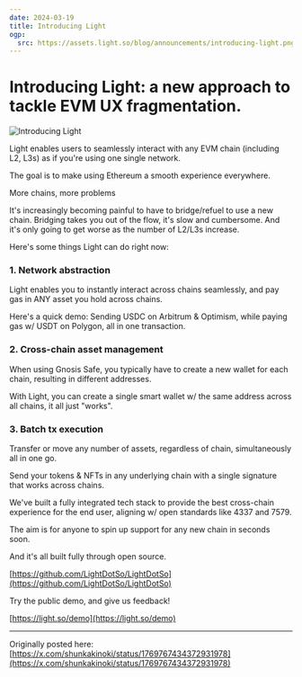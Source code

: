 ```yaml
---
date: 2024-03-19
title: Introducing Light
ogp:
  src: https://assets.light.so/blog/announcements/introducing-light.png
---
```


# Introducing Light: a new approach to tackle EVM UX fragmentation.

<Image className="rounded-md" src="https://assets.light.so/blog/announcements/introducing-light.png" alt="Introducing Light"  width={1200} height={630} />

Light enables users to seamlessly interact with any EVM chain (including L2, L3s) as if you're using one single network. 

The goal is to make using Ethereum a smooth experience everywhere.

More chains, more problems

It's increasingly becoming painful to have to bridge/refuel to use a new chain. Bridging takes you out of the flow, it's slow and cumbersome. And it's only going to get worse as the number of L2/L3s increase.

Here's some things Light can do right now:

### 1. Network abstraction

Light enables you to instantly interact across chains seamlessly, and pay gas in ANY asset you hold across chains.

Here's a quick demo: Sending USDC on Arbitrum & Optimism, while paying gas w/ USDT on Polygon, all in one transaction.

### 2. Cross-chain asset management

When using Gnosis Safe, you typically have to create a new wallet for each chain, resulting in different addresses.

With Light, you can create a single smart wallet w/ the same address across all chains, it all just "works".

### 3. Batch tx execution

Transfer or move any number of assets, regardless of chain, simultaneously all in one go.

Send your tokens & NFTs in any underlying chain with a single signature that works across chains.

We've built a fully integrated tech stack to provide the best cross-chain experience for the end user, aligning w/ open standards like 4337 and 7579.

The aim is for anyone to spin up support for any new chain in seconds soon.

And it's all built fully through open source.

[https://github.com/LightDotSo/LightDotSo](https://github.com/LightDotSo/LightDotSo)

Try the public demo, and give us feedback!

[https://light.so/demo](https://light.so/demo)

---

Originally posted here: [https://x.com/shunkakinoki/status/1769767434372931978](https://x.com/shunkakinoki/status/1769767434372931978)
